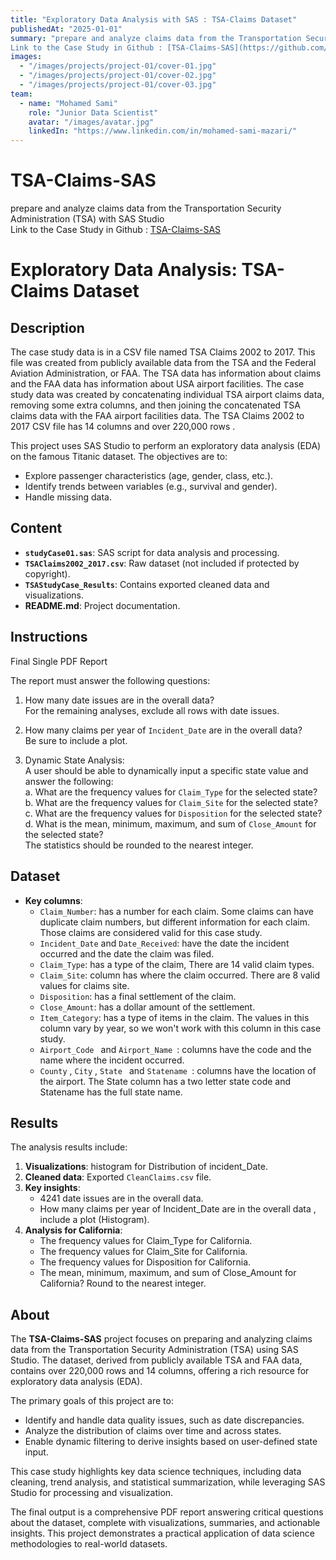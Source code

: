 ```yaml
---
title: "Exploratory Data Analysis with SAS : TSA-Claims Dataset"
publishedAt: "2025-01-01"
summary: "prepare and analyze claims data from the Transportation Security Administration (TSA) with SAS Studio     
Link to the Case Study in Github : [TSA-Claims-SAS](https://github.com/samiMazari/TSA-Claims-SAS)   "
images:
  - "/images/projects/project-01/cover-01.jpg"
  - "/images/projects/project-01/cover-02.jpg"
  - "/images/projects/project-01/cover-03.jpg"
team:
  - name: "Mohamed Sami"
    role: "Junior Data Scientist"
    avatar: "/images/avatar.jpg"
    linkedIn: "https://www.linkedin.com/in/mohamed-sami-mazari/"
---
```


# TSA-Claims-SAS
prepare and analyze claims data from the Transportation Security Administration (TSA) with SAS Studio     
Link to the Case Study in Github : [TSA-Claims-SAS](https://github.com/samiMazari/TSA-Claims-SAS)   

# Exploratory Data Analysis: TSA-Claims Dataset

## Description
The case study data is in a CSV file named TSA Claims 2002 to 2017. This file was created from publicly available data from the TSA and the Federal Aviation Administration, or FAA. The TSA data has information about claims and the FAA data has information about USA airport facilities. The case study data was created by concatenating individual TSA airport claims data, removing some extra columns, and then joining the concatenated TSA claims data with the FAA airport facilities data. The TSA Claims 2002 to 2017 CSV file has 14 columns and over 220,000 rows .

This project uses SAS Studio to perform an exploratory data analysis (EDA) on the famous Titanic dataset. The objectives are to:  
- Explore passenger characteristics (age, gender, class, etc.).  
- Identify trends between variables (e.g., survival and gender).  
- Handle missing data.  

## Content
- **`studyCase01.sas`**: SAS script for data analysis and processing.  
- **`TSAClaims2002_2017.csv`**: Raw dataset (not included if protected by copyright).  
- **`TSAStudyCase_Results`**: Contains exported cleaned data and visualizations.  
- **README.md**: Project documentation.  

## Instructions
 Final Single PDF Report

The report must answer the following questions:

1. How many date issues are in the overall data?  
   For the remaining analyses, exclude all rows with date issues.

2. How many claims per year of `Incident_Date` are in the overall data?  
   Be sure to include a plot.

3. Dynamic State Analysis:  
   A user should be able to dynamically input a specific state value and answer the following:  
   a. What are the frequency values for `Claim_Type` for the selected state?  
   b. What are the frequency values for `Claim_Site` for the selected state?  
   c. What are the frequency values for `Disposition` for the selected state?  
   d. What is the mean, minimum, maximum, and sum of `Close_Amount` for the selected state?  
      The statistics should be rounded to the nearest integer.
     
## Dataset    
- **Key columns**:  
  - `Claim_Number`: has a number for each claim. Some claims can have duplicate claim numbers, but different information for each claim. Those claims are considered valid for this case study.
  - `Incident_Date` and `Date_Received`: have the date the incident occurred and the date the claim was filed.  
  - `Claim_Type`:  has a type of the claim, There are 14 valid claim types.  
  - `Claim_Site`:  column has where the claim occurred. There are 8 valid values for claims site.  
  - `Disposition`: has a final settlement of the claim.
  - `Close_Amount`: has a dollar amount of the settlement.
  - `Item_Category`: has a type of items in the claim. The values in this column vary by year, so we won't work with this column in this case study.
  - `Airport_Code ` and `Airport_Name `: columns have the code and the name where the incident occurred.
  - `County` , `City` , `State ` and `Statename `: columns have the location of the airport. The State column has a two letter state code and Statename has the full state name.

## Results
The analysis results include:  
1. **Visualizations**: histogram for Distribution of incident_Date.  
2. **Cleaned data**: Exported `CleanClaims.csv` file.  
3. **Key insights**:  
   - 4241 date issues are in the overall data.  
   - How many claims per year of Incident_Date are in the overall data , include a plot (Histogram).
3. **Analysis for California**:      
    - The frequency values for Claim_Type for California.
    - The frequency values for Claim_Site for California.
    - The frequency values for Disposition for California.
    - The mean, minimum, maximum, and sum of Close_Amount for California? Round to the nearest integer.        

## About  

The **TSA-Claims-SAS** project focuses on preparing and analyzing claims data from the Transportation Security Administration (TSA) using SAS Studio. The dataset, derived from publicly available TSA and FAA data, contains over 220,000 rows and 14 columns, offering a rich resource for exploratory data analysis (EDA).  

The primary goals of this project are to:  
- Identify and handle data quality issues, such as date discrepancies.  
- Analyze the distribution of claims over time and across states.  
- Enable dynamic filtering to derive insights based on user-defined state input.  

This case study highlights key data science techniques, including data cleaning, trend analysis, and statistical summarization, while leveraging SAS Studio for processing and visualization.  

The final output is a comprehensive PDF report answering critical questions about the dataset, complete with visualizations, summaries, and actionable insights. This project demonstrates a practical application of data science methodologies to real-world datasets. 
